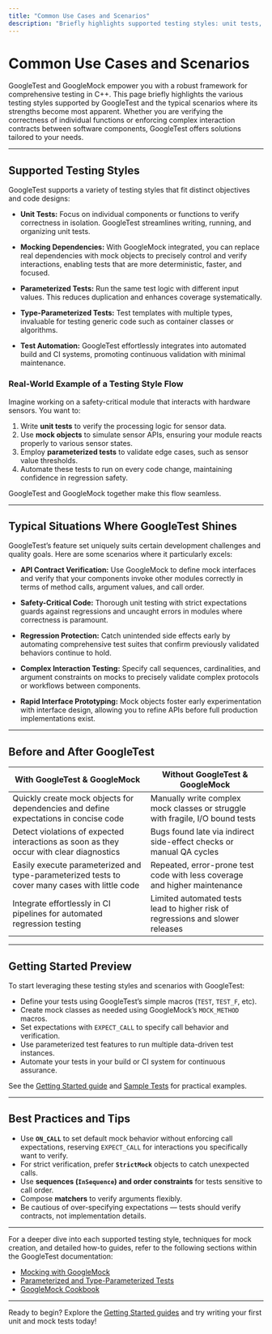 ```yaml
---
title: "Common Use Cases and Scenarios"
description: "Briefly highlights supported testing styles: unit tests, mocking dependencies, parameterized tests, type-parameterized tests, and test automation. Lists typical situations where GoogleTest shines, such as API contracts, safety-critical code, and regression protection."
---
```


# Common Use Cases and Scenarios

GoogleTest and GoogleMock empower you with a robust framework for comprehensive testing in C++. This page briefly highlights the various testing styles supported by GoogleTest and the typical scenarios where its strengths become most apparent. Whether you are verifying the correctness of individual functions or enforcing complex interaction contracts between software components, GoogleTest offers solutions tailored to your needs.

---

## Supported Testing Styles

GoogleTest supports a variety of testing styles that fit distinct objectives and code designs:

- **Unit Tests:** Focus on individual components or functions to verify correctness in isolation. GoogleTest streamlines writing, running, and organizing unit tests.

- **Mocking Dependencies:** With GoogleMock integrated, you can replace real dependencies with mock objects to precisely control and verify interactions, enabling tests that are more deterministic, faster, and focused.

- **Parameterized Tests:** Run the same test logic with different input values. This reduces duplication and enhances coverage systematically.

- **Type-Parameterized Tests:** Test templates with multiple types, invaluable for testing generic code such as container classes or algorithms.

- **Test Automation:** GoogleTest effortlessly integrates into automated build and CI systems, promoting continuous validation with minimal maintenance.


### Real-World Example of a Testing Style Flow

Imagine working on a safety-critical module that interacts with hardware sensors. You want to:

1. Write **unit tests** to verify the processing logic for sensor data.
2. Use **mock objects** to simulate sensor APIs, ensuring your module reacts properly to various sensor states.
3. Employ **parameterized tests** to validate edge cases, such as sensor value thresholds.
4. Automate these tests to run on every code change, maintaining confidence in regression safety.

GoogleTest and GoogleMock together make this flow seamless.

---

## Typical Situations Where GoogleTest Shines

GoogleTest’s feature set uniquely suits certain development challenges and quality goals. Here are some scenarios where it particularly excels:

- **API Contract Verification:**
  Use GoogleMock to define mock interfaces and verify that your components invoke other modules correctly in terms of method calls, argument values, and call order.

- **Safety-Critical Code:**
  Thorough unit testing with strict expectations guards against regressions and uncaught errors in modules where correctness is paramount.

- **Regression Protection:**
  Catch unintended side effects early by automating comprehensive test suites that confirm previously validated behaviors continue to hold.

- **Complex Interaction Testing:**
  Specify call sequences, cardinalities, and argument constraints on mocks to precisely validate complex protocols or workflows between components.

- **Rapid Interface Prototyping:**
  Mock objects foster early experimentation with interface design, allowing you to refine APIs before full production implementations exist.

---

## Before and After GoogleTest

| With GoogleTest & GoogleMock | Without GoogleTest & GoogleMock |
|-----------------------------|-------------------------------|
| Quickly create mock objects for dependencies and define expectations in concise code | Manually write complex mock classes or struggle with fragile, I/O bound tests |
| Detect violations of expected interactions as soon as they occur with clear diagnostics | Bugs found late via indirect side-effect checks or manual QA cycles |
| Easily execute parameterized and type-parameterized tests to cover many cases with little code | Repeated, error-prone test code with less coverage and higher maintenance |
| Integrate effortlessly in CI pipelines for automated regression testing | Limited automated tests lead to higher risk of regressions and slower releases |

---

## Getting Started Preview

To start leveraging these testing styles and scenarios with GoogleTest:

- Define your tests using GoogleTest’s simple macros (`TEST`, `TEST_F`, etc).
- Create mock classes as needed using GoogleMock’s `MOCK_METHOD` macros.
- Set expectations with `EXPECT_CALL` to specify call behavior and verification.
- Use parameterized test features to run multiple data-driven test instances.
- Automate your tests in your build or CI system for continuous assurance.

See the [Getting Started guide](https://github.com/google/googletest/blob/main/docs/gmock_for_dummies.md) and [Sample Tests](https://github.com/google/googletest/tree/main/googletest/samples) for practical examples.

---

## Best Practices and Tips

- Use **`ON_CALL`** to set default mock behavior without enforcing call expectations, reserving `EXPECT_CALL` for interactions you specifically want to verify.
- For strict verification, prefer **`StrictMock`** objects to catch unexpected calls.
- Use **sequences (`InSequence`) and order constraints** for tests sensitive to call order.
- Compose **matchers** to verify arguments flexibly.
- Be cautious of over-specifying expectations — tests should verify contracts, not implementation details.

---

For a deeper dive into each supported testing style, techniques for mock creation, and detailed how-to guides, refer to the following sections within the GoogleTest documentation:

- [Mocking with GoogleMock](https://google.github.io/googletest/gmock_for_dummies.html)
- [Parameterized and Type-Parameterized Tests](https://google.github.io/googletest/advanced.html#value-parameterized-tests)
- [GoogleMock Cookbook](https://google.github.io/googletest/gmock_cook_book.html)

---

Ready to begin? Explore the [Getting Started guides](https://github.com/google/googletest/blob/main/docs/gmock_for_dummies.md) and try writing your first unit and mock tests today!
